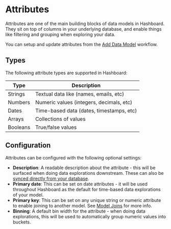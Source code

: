 # Attributes

Attributes are one of the main building blocks of data models in Hashboard. They sit on top of columns in your underlying database, and enable things like filtering and grouping when exploring your data.

You can setup and update attributes from the [Add Data Model](/docs/data-modeling/add-data-model) workflow.


## Types

The following attribute types are supported in Hashboard:

| Type           | Description                              |
|----------------|------------------------------------------|
| Strings        | Textual data like (names, emails, etc)   |
| Numbers        | Numeric values (integers, decimals, etc) |
| Dates          | Time-based data (dates, timestamps, etc) |
| Arrays         | Collections of values                    |
| Booleans       | True/false values                        |


## Configuration

Attributes can be configured with the following optional settings:

- **Description**: A readable description about the attribute - this will be surfaced when doing data explorations downstream. These can also be [synced directly from your database](/docs/data-modeling/description-syncing).
- **Primary date**: This can be set on date attributes - it will be used throughout Hashboard as the default for time-based data explorations of your model.
- **Primary key**: This can be set on any unique string or numeric attribute to enable joining to another model. See [Model Joins](/docs/data-modeling/model-joins) for more info.
- **Binning**: A default bin width for the attribute - when doing data explorations, this will be used to automatically group numeric values into buckets.
